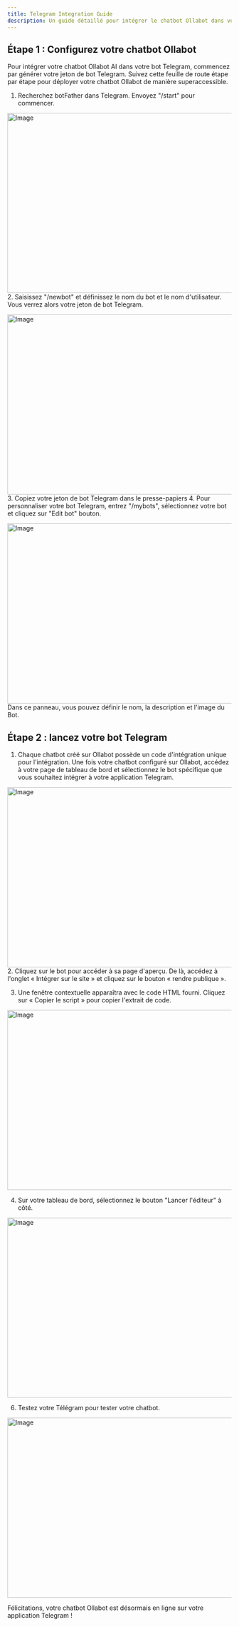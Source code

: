 ```yaml
---
title: Telegram Integration Guide
description: Un guide détaillé pour intégrer le chatbot Ollabot dans votre application Telegram.
---
```


## Étape 1 : Configurez votre chatbot Ollabot

Pour intégrer votre chatbot Ollabot AI dans votre bot Telegram, commencez par générer votre jeton de bot Telegram.
Suivez cette feuille de route étape par étape pour déployer votre chatbot Ollabot de manière superaccessible.
1. Recherchez botFather dans Telegram. Envoyez "/start" pour commencer.

<Image src="/images/integrations/telegram-app1.png"
width="718"
height="404"
alt="Image"
/>
2. Saisissez "/newbot" et définissez le nom du bot et le nom d'utilisateur. Vous verrez alors votre jeton de bot Telegram.

<Image src="/images/integrations/telegram-app2.png"
width="718"
height="404"
alt="Image"
/>
3. Copiez votre jeton de bot Telegram dans le presse-papiers
4. Pour personnaliser votre bot Telegram, entrez "/mybots", sélectionnez votre bot et cliquez sur "Edit bot" bouton.

<Image src="/images/integrations/telegram-set.png" 
  width="718" 
  height="404" 
  alt="Image" 
/>
  Dans ce panneau, vous pouvez définir le nom, la description et l'image du Bot.
## Étape 2 : lancez votre bot Telegram

1. Chaque chatbot créé sur Ollabot possède un code d'intégration unique pour l'intégration. Une fois votre chatbot configuré sur Ollabot, accédez à votre page de tableau de bord et sélectionnez le bot spécifique que vous souhaitez intégrer à votre application Telegram.

<Image src="/images/integrations/dashboard.png"
width="718"
height="404"
alt="Image"
/>
2. Cliquez sur le bot pour accéder à sa page d'aperçu. De là, accédez à l'onglet « Intégrer sur le site » et cliquez sur le bouton « rendre publique ».

3. Une fenêtre contextuelle apparaîtra avec le code HTML fourni. Cliquez sur « Copier le script » pour copier l'extrait de code.

<Image src="/images/integrations/embed.png"
width="718"
height="404"
alt="Image"
/>

4. Sur votre tableau de bord, sélectionnez le bouton "Lancer l'éditeur" à côté.

<Image src="/images/integrations/telegram-embed.png"
width="718"
height="404"
alt="Image"
/>


6. Testez votre Télégram pour tester votre chatbot.

<Image src="/images/integrations/telegram-test.png"
width="718"
height="404"
alt="Image"
/>

Félicitations, votre chatbot Ollabot est désormais en ligne sur votre application Telegram !